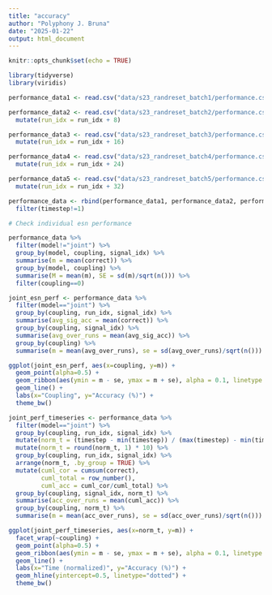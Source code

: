 ```yaml
---
title: "accuracy"
author: "Polyphony J. Bruna"
date: "2025-01-22"
output: html_document
---
```


```r
knitr::opts_chunk$set(echo = TRUE)
```

```r
library(tidyverse)
library(viridis)
```

```r
performance_data1 <- read.csv("data/s23_randreset_batch1/performance.csv")

performance_data2 <- read.csv("data/s23_randreset_batch2/performance.csv") %>%
  mutate(run_idx = run_idx + 8)

performance_data3 <- read.csv("data/s23_randreset_batch3/performance.csv") %>%
  mutate(run_idx = run_idx + 16)

performance_data4 <- read.csv("data/s23_randreset_batch4/performance.csv") %>%
  mutate(run_idx = run_idx + 24)

performance_data5 <- read.csv("data/s23_randreset_batch5/performance.csv") %>%
  mutate(run_idx = run_idx + 32)
```

```r
performance_data <- rbind(performance_data1, performance_data2, performance_data3, performance_data4, performance_data5) %>%
  filter(timestep!=1)
```

```r
# Check individual esn performance

performance_data %>%
  filter(model!="joint") %>%
  group_by(model, coupling, signal_idx) %>%
  summarise(m = mean(correct)) %>%
  group_by(model, coupling) %>%
  summarise(M = mean(m), SE = sd(m)/sqrt(n())) %>%
  filter(coupling==0)
```

```r
joint_esn_perf <- performance_data %>% 
  filter(model=="joint") %>%
  group_by(coupling, run_idx, signal_idx) %>%
  summarise(avg_sig_acc = mean(correct)) %>%
  group_by(coupling, signal_idx) %>%
  summarise(avg_over_runs = mean(avg_sig_acc)) %>%
  group_by(coupling) %>%
  summarise(m = mean(avg_over_runs), se = sd(avg_over_runs)/sqrt(n()))

ggplot(joint_esn_perf, aes(x=coupling, y=m)) +
  geom_point(alpha=0.5) +
  geom_ribbon(aes(ymin = m - se, ymax = m + se), alpha = 0.1, linetype = 0) +
  geom_line() +
  labs(x="Coupling", y="Accuracy (%)") +
  theme_bw()
```

```r
joint_perf_timeseries <- performance_data %>%
  filter(model=="joint") %>%
  group_by(coupling, run_idx, signal_idx) %>%
  mutate(norm_t = (timestep - min(timestep)) / (max(timestep) - min(timestep))) %>%
  mutate(norm_t = round(norm_t, 1) * 10) %>%
  group_by(coupling, run_idx, signal_idx) %>%
  arrange(norm_t, .by_group = TRUE) %>%
  mutate(cuml_cor = cumsum(correct),
         cuml_total = row_number(),
         cuml_acc = cuml_cor/cuml_total) %>%
  group_by(coupling, signal_idx, norm_t) %>%
  summarise(acc_over_runs = mean(cuml_acc)) %>%
  group_by(coupling, norm_t) %>%
  summarise(m = mean(acc_over_runs), se = sd(acc_over_runs)/sqrt(n()))

ggplot(joint_perf_timeseries, aes(x=norm_t, y=m)) +
  facet_wrap(~coupling) +
  geom_point(alpha=0.5) +
  geom_ribbon(aes(ymin = m - se, ymax = m + se), alpha = 0.1, linetype = 0) +
  geom_line() +
  labs(x="Time (normalized)", y="Accuracy (%)") +
  geom_hline(yintercept=0.5, linetype="dotted") +
  theme_bw()
```




